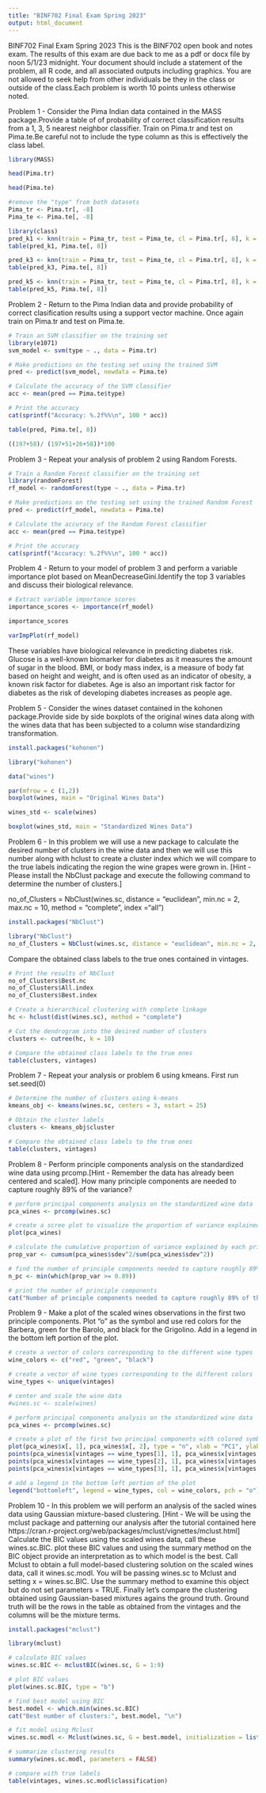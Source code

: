 ```yaml
---
title: "BINF702 Final Exam Spring 2023"
output: html_document
---
```

BINF702 Final Exam Spring 2023
This is the BINF702 open book and notes exam. The results of this exam are due back to me as a pdf or docx file by noon 5/1/23 midnight. Your document should include a statement of the problem, all R code, and all associated outputs including graphics. You are not allowed to seek help from other individuals be they in the class or outside of the class.Each problem is worth 10 points unless otherwise noted.


Problem 1 - Consider the Pima Indian data contained in the MASS package.Provide a table of of probability of correct classification results from a 1, 3, 5 nearest neighbor classifier. Train on Pima.tr and test on Pima.te.Be careful not to include the type column as this is effectively the class label.

```r
library(MASS)
```

```r
head(Pima.tr)
```

```r
head(Pima.te)
```

```r
#remove the "type" from both datasets
Pima_tr <- Pima.tr[, -8]
Pima_te <- Pima.te[, -8]
```

```r
library(class)
pred_k1 <- knn(train = Pima_tr, test = Pima_te, cl = Pima.tr[, 8], k = 1)
table(pred_k1, Pima.te[, 8])
```
```r
pred_k3 <- knn(train = Pima_tr, test = Pima_te, cl = Pima.tr[, 8], k = 3)
table(pred_k3, Pima.te[, 8])
```
```r
pred_k5 <- knn(train = Pima_tr, test = Pima_te, cl = Pima.tr[, 8], k = 5)
table(pred_k5, Pima.te[, 8])
```

Problem 2 - Return to the Pima Indian data and provide probability of correct clasification results using a support vector machine. Once again train on Pima.tr and test on Pima.te.

```r

# Train an SVM classifier on the training set
library(e1071)
svm_model <- svm(type ~ ., data = Pima.tr)

# Make predictions on the testing set using the trained SVM
pred <- predict(svm_model, newdata = Pima.te)

# Calculate the accuracy of the SVM classifier
acc <- mean(pred == Pima.te$type)

# Print the accuracy
cat(sprintf("Accuracy: %.2f%%\n", 100 * acc))

```
```r
table(pred, Pima.te[, 8])
```

```r
((197+58)/ (197+51+26+58))*100
```
Problem 3 - Repeat your analysis of problem 2 using Random Forests.

```r
# Train a Random Forest classifier on the training set
library(randomForest)
rf_model <- randomForest(type ~ ., data = Pima.tr)

# Make predictions on the testing set using the trained Random Forest
pred <- predict(rf_model, newdata = Pima.te)

# Calculate the accuracy of the Random Forest classifier
acc <- mean(pred == Pima.te$type)

# Print the accuracy
cat(sprintf("Accuracy: %.2f%%\n", 100 * acc))

```

Problem 4 - Return to your model of problem 3 and perform a variable importance plot based on MeanDecreaseGini.Identify the top 3 variables and discuss their biological relevance.

```r
# Extract variable importance scores
importance_scores <- importance(rf_model)

importance_scores

```
```r
varImpPlot(rf_model)
```
These variables have biological relevance in predicting diabetes risk. Glucose is a well-known biomarker for diabetes as it measures the amount of sugar in the blood. BMI, or body mass index, is a measure of body fat based on height and weight, and is often used as an indicator of obesity, a known risk factor for diabetes. Age is also an important risk factor for diabetes as the risk of developing diabetes increases as people age.




Problem 5 - Consider the wines dataset contained in the kohonen package.Provide side by side boxplots of the original wines data along with the wines data that has been subjected to a column wise standardizing transformation.
```r
install.packages("kohonen")
```
```r
library("kohonen")
```
```r
data("wines")
```
```r
par(mfrow = c (1,2))
boxplot(wines, main = "Original Wines Data")

wines_std <- scale(wines)

boxplot(wines_std, main = "Standardized Wines Data")
```


Problem 6 - In this problem we will use a new package to calculate the desired number of clusters in the wine data and then we will use this number along with hclust to create a cluster index which we will compare to the true labels indicating the region the wine grapes were grown in. [Hint - Please install the NbClust package and execute the following command to determine the number of clusters.]


no_of_Clusters = NbClust(wines.sc, distance = “euclidean”, min.nc = 2, max.nc = 10, method = “complete”, index =“all”)

```r
install.packages("NbClust")
```

```r
library("NbClust")
no_of_Clusters = NbClust(wines.sc, distance = "euclidean", min.nc = 2, max.nc = 10, method = "complete", index ="all")
```


Compare the obtained class labels to the true ones contained in vintages.
```r
# Print the results of NbClust
no_of_Clusters$Best.nc
no_of_Clusters$All.index
no_of_Clusters$Best.index

# Create a hierarchical clustering with complete linkage
hc <- hclust(dist(wines.sc), method = "complete")

# Cut the dendrogram into the desired number of clusters
clusters <- cutree(hc, k = 10)

# Compare the obtained class labels to the true ones
table(clusters, vintages)

```


Problem 7 - Repeat your analysis or problem 6 using kmeans. First run set.seed(0)

```r


# Determine the number of clusters using k-means
kmeans_obj <- kmeans(wines.sc, centers = 3, nstart = 25)

# Obtain the cluster labels
clusters <- kmeans_obj$cluster

# Compare the obtained class labels to the true ones
table(clusters, vintages)

```

Problem 8 - Perform principle components analysis on the standardized wine data using prcomp.[Hint - Remember the data has already been centered and scaled]. How many principle components are needed to capture roughly 89% of the variance?

```r
# perform principal components analysis on the standardized wine data
pca_wines <- prcomp(wines.sc)

# create a scree plot to visualize the proportion of variance explained by each principal component
plot(pca_wines)

# calculate the cumulative proportion of variance explained by each principal component
prop_var <- cumsum(pca_wines$sdev^2/sum(pca_wines$sdev^2))

# find the number of principle components needed to capture roughly 89% of the variance
n_pc <- min(which(prop_var >= 0.89))

# print the number of principle components
cat("Number of principle components needed to capture roughly 89% of the variance:", n_pc)

```




Problem 9 - Make a plot of the scaled wines observations in the first two principle components. Plot “o” as the symbol and use red colors for the Barbera, green for the Barolo, and black for the Grigolino. Add in a legend in the bottom left portion of the plot.

```r
# create a vector of colors corresponding to the different wine types
wine_colors <- c("red", "green", "black")

# create a vector of wine types corresponding to the different colors
wine_types <- unique(vintages)

# center and scale the wine data
#wines.sc <- scale(wines)

# perform principal components analysis on the standardized wine data
pca_wines <- prcomp(wines.sc)

# create a plot of the first two principal components with colored symbols
plot(pca_wines$x[, 1], pca_wines$x[, 2], type = "n", xlab = "PC1", ylab = "PC2")
points(pca_wines$x[vintages == wine_types[1], 1], pca_wines$x[vintages == wine_types[1], 2], col = wine_colors[1], pch = "o")
points(pca_wines$x[vintages == wine_types[2], 1], pca_wines$x[vintages == wine_types[2], 2], col = wine_colors[2], pch = "o")
points(pca_wines$x[vintages == wine_types[3], 1], pca_wines$x[vintages == wine_types[3], 2], col = wine_colors[3], pch = "o")

# add a legend in the bottom left portion of the plot
legend("bottomleft", legend = wine_types, col = wine_colors, pch = "o")

```




Problem 10 - In this problem we will perform an analysis of the sacled wines data using Gaussian mixture-based clustering. [Hint - We will be using the mclust package and patterning our analysis after the tutorial contained here https://cran.r-project.org/web/packages/mclust/vignettes/mclust.html]
Calculate the BIC values using the scaled wines data, call these wines.sc.BIC. plot these BIC values and using the summary method on the BIC object provide an interpretation as to which model is the best. Call Mclust to obtain a full model-based clustering solution on the scaled wines data, call it wines.sc.modl. You will be passing wines.sc to Mclust and setting x = wines.sc.BIC. Use the summary method to examine this object but do not set parameters = TRUE. Finally let’s compare the clustering obtained using Gaussian-based mixtures agains the ground truth. Ground truth will be the rows in the table as obtained from the vintages and the columns will be the mixture terms.

```r
install.packages("mclust")
```

```r
library(mclust)

# calculate BIC values
wines.sc.BIC <- mclustBIC(wines.sc, G = 1:9)

# plot BIC values
plot(wines.sc.BIC, type = "b")

# find best model using BIC
best.model <- which.min(wines.sc.BIC)
cat("Best number of clusters:", best.model, "\n")

# fit model using Mclust
wines.sc.modl <- Mclust(wines.sc, G = best.model, initialization = list(hcSteps = 0))

# summarize clustering results
summary(wines.sc.modl, parameters = FALSE)

# compare with true labels
table(vintages, wines.sc.modl$classification)



```


